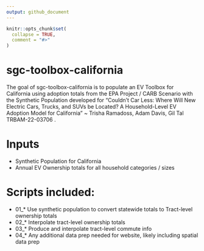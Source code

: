 ```yaml
---
output: github_document
---
```


<!-- README.md is generated from README.Rmd. Please edit that file -->

```r
knitr::opts_chunk$set(
  collapse = TRUE,
  comment = "#>"
)
```

# sgc-toolbox-california

<!-- badges: start -->
<!-- badges: end -->

The goal of sgc-toolbox-california is to populate an EV Toolbox for California using adoption totals from the EPA Project / CARB Scenario with the Synthetic Population developed for "Couldn’t Car Less: Where Will New Electric Cars, Trucks, and SUVs be Located? A Household-Level EV Adoption Model for California" ~ Trisha Ramadoss, Adam Davis, Gil Tal TRBAM-22-03706 .

# Inputs
- Synthetic Population for California
- Annual EV Ownership totals for all household categories / sizes

# Scripts included:
- 01_* Use synthetic population to convert statewide totals to Tract-level ownership totals
- 02_* Interpolate tract-level ownership totals
- 03_* Produce and interpolate tract-level commute info
- 04_* Any additional data prep needed for website, likely including spatial data prep
